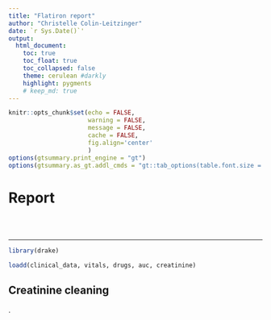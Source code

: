 ```yaml
---
title: "Flatiron report"
author: "Christelle Colin-Leitzinger"
date: `r Sys.Date()`'
output: 
  html_document:
    toc: true
    toc_float: true
    toc_collapsed: false
    theme: cerulean #darkly
    highlight: pygments
    # keep_md: true
---
```


<style type="text/css">
.figure {
   margin-top: 25px;
   <!-- margin-bottom: 100px; -->
}

table {
    margin-top: 25px;
    <!-- margin-bottom: 100px !important; -->
}
</style>

```r
knitr::opts_chunk$set(echo = FALSE,
                      warning = FALSE,
                      message = FALSE,
                      cache = FALSE,
                      fig.align='center'
                      )
options(gtsummary.print_engine = "gt")
options(gtsummary.as_gt.addl_cmds = "gt::tab_options(table.font.size = 14, data_row.padding = gt::px(1))")
```

# Report
<br>
<br>

***

```r
library(drake)
```

```r
loadd(clinical_data, vitals, drugs, auc, creatinine)
```

## Creatinine cleaning
.  
```r

```

